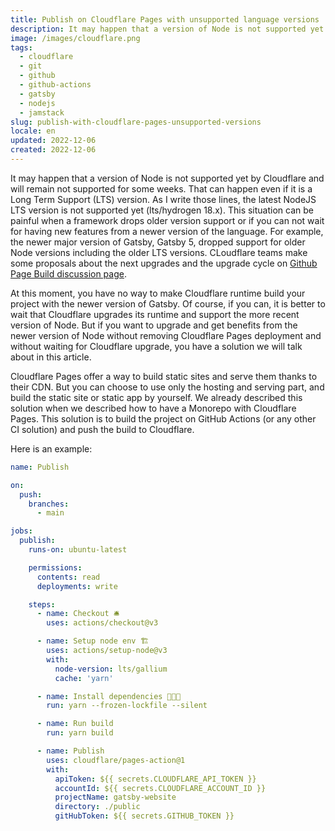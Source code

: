 ```yaml
---
title: Publish on Cloudflare Pages with unsupported language versions
description: It may happen that a version of Node is not supported yet by Cloudflare and will remain not supported for some weeks. That can happen even if it is a Long Term Support (LTS) version. Here how to build even if cloudflare does not support the version.
image: /images/cloudflare.png
tags:
  - cloudflare
  - git
  - github
  - github-actions
  - gatsby
  - nodejs
  - jamstack
slug: publish-with-cloudflare-pages-unsupported-versions
locale: en
updated: 2022-12-06
created: 2022-12-06
---
```


It may happen that a version of Node is not supported yet by Cloudflare and will remain not supported for some weeks. That can happen even if it is a Long Term Support (LTS) version. As I write those lines, the latest NodeJS LTS version is not supported yet (lts/hydrogen 18.x). This situation can be painful when a framework drops older version support or if you can not wait for having new features from a newer version of the language. For example, the newer major version of Gatsby, Gatsby 5, dropped support for older Node versions including the older LTS versions. CLoudflare teams make some proposals about the next upgrades and the upgrade cycle on [Github Page Build discussion page](https://github.com/cloudflare/pages-build-image/discussions/1).

At this moment, you have no way to make Cloudflare runtime build your project with the newer version of Gatsby. Of course, if you can, it is better to wait that Cloudflare upgrades its runtime and support the more recent version of Node. But if you want to upgrade and get benefits from the newer version of Node without removing Cloudflare Pages deployment and without waiting for Cloudflare upgrade, you have a solution we will talk about in this article.

Cloudflare Pages offer a way to build static sites and serve them thanks to their CDN. But you can choose to use only the hosting and serving part, and build the static site or static app by yourself. We already described this solution when we described how to have a Monorepo with Cloudflare Pages. This solution is to build the project on GitHub Actions (or any other CI solution) and push the build to Cloudflare.

Here is an example:

```yaml
name: Publish

on:
  push:
    branches:
      - main

jobs:
  publish:
    runs-on: ubuntu-latest

    permissions:
      contents: read
      deployments: write

    steps:
      - name: Checkout 🛎
        uses: actions/checkout@v3

      - name: Setup node env 🏗
        uses: actions/setup-node@v3
        with:
          node-version: lts/gallium
          cache: 'yarn'

      - name: Install dependencies 👨🏻‍💻
        run: yarn --frozen-lockfile --silent

      - name: Run build
        run: yarn build

      - name: Publish
        uses: cloudflare/pages-action@1
        with:
          apiToken: ${{ secrets.CLOUDFLARE_API_TOKEN }}
          accountId: ${{ secrets.CLOUDFLARE_ACCOUNT_ID }}
          projectName: gatsby-website
          directory: ./public
          gitHubToken: ${{ secrets.GITHUB_TOKEN }}
```
